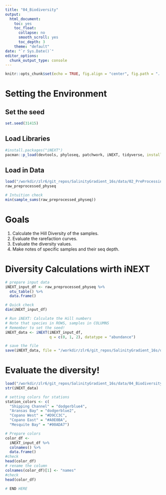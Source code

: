 ```yaml
---
title: "04_Biodiversity"
output: 
  html_document:
    toc: yes
    toc_float:
      collapse: no
      smooth_scroll: yes
      toc_depth: 3
    theme: "default"
date: "`r Sys.Date()`"
editor_options: 
  chunk_output_type: console
---
```


```r
knitr::opts_chunk$set(echo = TRUE, fig.align = "center", fig.path = "../figures/04_Biodiversity/") # Send any figures to this folder
```

# Setting the Environment

## Set the seed
```r
set.seed(31415)
```

## Load Libraries
```r
#install.packages("iNEXT")
pacman::p_load(devtools, phyloseq, patchwork, iNEXT, tidyverse, install = FALSE)
```

## Load in Data
```r
load("/workdir/zlr6/git_repos/SalinityGradient_16s/data/02_PreProcessing/raw_preprocessed_physeq.RData")
raw_preprocessed_physeq

# Intuition check
min(sample_sums(raw_preprocessed_physeq))
```

# Goals

1. Calculate the Hill Diversity of the samples.
2. Evaluate the rarefaction curves.
3. Evaluate the diversity values.
4. Make notes of specific samples and their seq depth.

# Diversity Calculations wirth iNEXT
```r
# prepare input data
iNEXT_input_df <- raw_preprocessed_physeq %>%
  otu_table() %>%
  data.frame()

# Quick check
dim(iNEXT_input_df)

# Run iNEXT: Calculate the Hill numbers
# Note that species in ROWS, samples in COLUMNS
# Remember to set the seed!
iNEXT_data <- iNEXT(iNEXT_input_df, 
                    q = c(0, 1, 2), datatype = "abundance")

# save the file
save(iNEXT_data, file = "/workdir/zlr6/git_repos/SalinityGradient_16s/data/04_Biodiversity/iNEXT_data.RData")
```

# Evaluate the diversity!
```r
load("/workdir/zlr6/git_repos/SalinityGradient_16s/data/04_Biodiversity/iNEXT_data.RData")
str(iNEXT_data)
```

```r
# setting colors for stations
station_colors <- c(
  "Shipping Channel" = "dodgerblue4",
  "Aransas Bay" = "dodgerblue2",
  "Copano West" = "#D9CC3C",
  "Copano East" = "#A0E0BA",
  "Mesquite Bay" = "#00ADA7")

# Prepare colors
color_df <-
  iNEXT_input_df %>%
  colnames() %>%
  data.frame()
#check
head(color_df)
# rename the column
colnames(color_df)[1] <- "names"
#check
head(color_df)

# END HERE
```